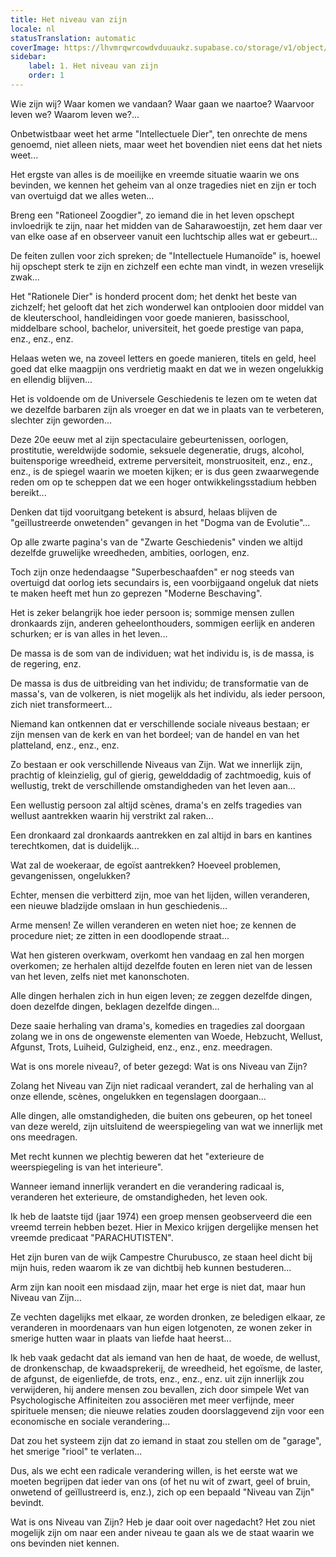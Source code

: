 ```yaml
---
title: Het niveau van zijn
locale: nl
statusTranslation: automatic
coverImage: https://lhvmrqwrcowdvduuaukz.supabase.co/storage/v1/object/public/strapi-uploads/small_cover-tratado-de-psicologia-revolucionaria.webp-5e15e1cec4e0ebebcde5d7fc7565d8fd.webp
sidebar:
    label: 1. Het niveau van zijn
    order: 1
---
```

Wie zijn wij? Waar komen we vandaan? Waar gaan we naartoe? Waarvoor leven we? Waarom leven we?...

Onbetwistbaar weet het arme "Intellectuele Dier", ten onrechte de mens genoemd, niet alleen niets, maar weet het bovendien niet eens dat het niets weet...

Het ergste van alles is de moeilijke en vreemde situatie waarin we ons bevinden, we kennen het geheim van al onze tragedies niet en zijn er toch van overtuigd dat we alles weten...

Breng een "Rationeel Zoogdier", zo iemand die in het leven opschept invloedrijk te zijn, naar het midden van de Saharawoestijn, zet hem daar ver van elke oase af en observeer vanuit een luchtschip alles wat er gebeurt...

De feiten zullen voor zich spreken; de "Intellectuele Humanoïde" is, hoewel hij opschept sterk te zijn en zichzelf een echte man vindt, in wezen vreselijk zwak...

Het "Rationele Dier" is honderd procent dom; het denkt het beste van zichzelf; het gelooft dat het zich wonderwel kan ontplooien door middel van de kleuterschool, handleidingen voor goede manieren, basisschool, middelbare school, bachelor, universiteit, het goede prestige van papa, enz., enz., enz.

Helaas weten we, na zoveel letters en goede manieren, titels en geld, heel goed dat elke maagpijn ons verdrietig maakt en dat we in wezen ongelukkig en ellendig blijven...

Het is voldoende om de Universele Geschiedenis te lezen om te weten dat we dezelfde barbaren zijn als vroeger en dat we in plaats van te verbeteren, slechter zijn geworden...

Deze 20e eeuw met al zijn spectaculaire gebeurtenissen, oorlogen, prostitutie, wereldwijde sodomie, seksuele degeneratie, drugs, alcohol, buitensporige wreedheid, extreme perversiteit, monstruositeit, enz., enz., enz., is de spiegel waarin we moeten kijken; er is dus geen zwaarwegende reden om op te scheppen dat we een hoger ontwikkelingsstadium hebben bereikt...

Denken dat tijd vooruitgang betekent is absurd, helaas blijven de "geïllustreerde onwetenden" gevangen in het "Dogma van de Evolutie"...

Op alle zwarte pagina's van de "Zwarte Geschiedenis" vinden we altijd dezelfde gruwelijke wreedheden, ambities, oorlogen, enz.

Toch zijn onze hedendaagse "Superbeschaafden" er nog steeds van overtuigd dat oorlog iets secundairs is, een voorbijgaand ongeluk dat niets te maken heeft met hun zo geprezen "Moderne Beschaving".

Het is zeker belangrijk hoe ieder persoon is; sommige mensen zullen dronkaards zijn, anderen geheelonthouders, sommigen eerlijk en anderen schurken; er is van alles in het leven...

De massa is de som van de individuen; wat het individu is, is de massa, is de regering, enz.

De massa is dus de uitbreiding van het individu; de transformatie van de massa's, van de volkeren, is niet mogelijk als het individu, als ieder persoon, zich niet transformeert...

Niemand kan ontkennen dat er verschillende sociale niveaus bestaan; er zijn mensen van de kerk en van het bordeel; van de handel en van het platteland, enz., enz., enz.

Zo bestaan er ook verschillende Niveaus van Zijn. Wat we innerlijk zijn, prachtig of kleinzielig, gul of gierig, gewelddadig of zachtmoedig, kuis of wellustig, trekt de verschillende omstandigheden van het leven aan...

Een wellustig persoon zal altijd scènes, drama's en zelfs tragedies van wellust aantrekken waarin hij verstrikt zal raken...

Een dronkaard zal dronkaards aantrekken en zal altijd in bars en kantines terechtkomen, dat is duidelijk...

Wat zal de woekeraar, de egoïst aantrekken? Hoeveel problemen, gevangenissen, ongelukken?

Echter, mensen die verbitterd zijn, moe van het lijden, willen veranderen, een nieuwe bladzijde omslaan in hun geschiedenis...

Arme mensen! Ze willen veranderen en weten niet hoe; ze kennen de procedure niet; ze zitten in een doodlopende straat...

Wat hen gisteren overkwam, overkomt hen vandaag en zal hen morgen overkomen; ze herhalen altijd dezelfde fouten en leren niet van de lessen van het leven, zelfs niet met kanonschoten.

Alle dingen herhalen zich in hun eigen leven; ze zeggen dezelfde dingen, doen dezelfde dingen, beklagen dezelfde dingen...

Deze saaie herhaling van drama's, komedies en tragedies zal doorgaan zolang we in ons de ongewenste elementen van Woede, Hebzucht, Wellust, Afgunst, Trots, Luiheid, Gulzigheid, enz., enz., enz. meedragen.

Wat is ons morele niveau?, of beter gezegd: Wat is ons Niveau van Zijn?

Zolang het Niveau van Zijn niet radicaal verandert, zal de herhaling van al onze ellende, scènes, ongelukken en tegenslagen doorgaan...

Alle dingen, alle omstandigheden, die buiten ons gebeuren, op het toneel van deze wereld, zijn uitsluitend de weerspiegeling van wat we innerlijk met ons meedragen.

Met recht kunnen we plechtig beweren dat het "exterieure de weerspiegeling is van het interieure".

Wanneer iemand innerlijk verandert en die verandering radicaal is, veranderen het exterieure, de omstandigheden, het leven ook.

Ik heb de laatste tijd (jaar 1974) een groep mensen geobserveerd die een vreemd terrein hebben bezet. Hier in Mexico krijgen dergelijke mensen het vreemde predicaat "PARACHUTISTEN".

Het zijn buren van de wijk Campestre Churubusco, ze staan heel dicht bij mijn huis, reden waarom ik ze van dichtbij heb kunnen bestuderen...

Arm zijn kan nooit een misdaad zijn, maar het erge is niet dat, maar hun Niveau van Zijn...

Ze vechten dagelijks met elkaar, ze worden dronken, ze beledigen elkaar, ze veranderen in moordenaars van hun eigen lotgenoten, ze wonen zeker in smerige hutten waar in plaats van liefde haat heerst...

Ik heb vaak gedacht dat als iemand van hen de haat, de woede, de wellust, de dronkenschap, de kwaadsprekerij, de wreedheid, het egoïsme, de laster, de afgunst, de eigenliefde, de trots, enz., enz., enz. uit zijn innerlijk zou verwijderen, hij andere mensen zou bevallen, zich door simpele Wet van Psychologische Affiniteiten zou associëren met meer verfijnde, meer spirituele mensen; die nieuwe relaties zouden doorslaggevend zijn voor een economische en sociale verandering...

Dat zou het systeem zijn dat zo iemand in staat zou stellen om de "garage", het smerige "riool" te verlaten...

Dus, als we echt een radicale verandering willen, is het eerste wat we moeten begrijpen dat ieder van ons (of het nu wit of zwart, geel of bruin, onwetend of geïllustreerd is, enz.), zich op een bepaald "Niveau van Zijn" bevindt.

Wat is ons Niveau van Zijn? Heb je daar ooit over nagedacht? Het zou niet mogelijk zijn om naar een ander niveau te gaan als we de staat waarin we ons bevinden niet kennen.

